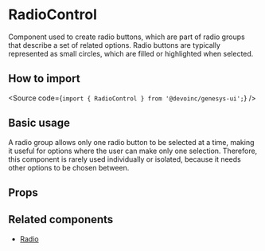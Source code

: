 

<Meta of={Stories} />

# RadioControl

Component used to create radio buttons, which are part of radio groups that
describe a set of related options. Radio buttons are typically represented as small circles, which are filled or
highlighted when selected.

## How to import

<Source code={`import { RadioControl } from '@devoinc/genesys-ui';`} />

## Basic usage

<Canvas of={Stories.Playground} />

A radio group allows only one radio button to be selected at a time, making it
useful for options where the user can make only one selection. Therefore, this component is rarely used
individually or isolated, because it needs other options to be chosen between.

## Props

<ArgTypes of={Stories} />

## Related components

- [Radio](?path=/docs/components-form-radio--overview)
